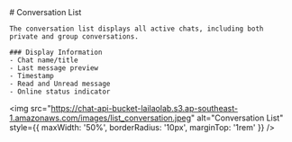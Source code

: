 

<div style={{ display: 'flex', gap: '2rem', alignItems: 'flex-start'}}>
  <div>
    # Conversation List

    The conversation list displays all active chats, including both private and group conversations.

    ### Display Information
    - Chat name/title
    - Last message preview
    - Timestamp
    - Read and Unread message 
    - Online status indicator
  </div>

  <img src="https://chat-api-bucket-lailaolab.s3.ap-southeast-1.amazonaws.com/images/list_conversation.jpeg" alt="Conversation List" style={{ maxWidth: '50%', borderRadius: '10px', marginTop: '1rem' }} />
</div>
